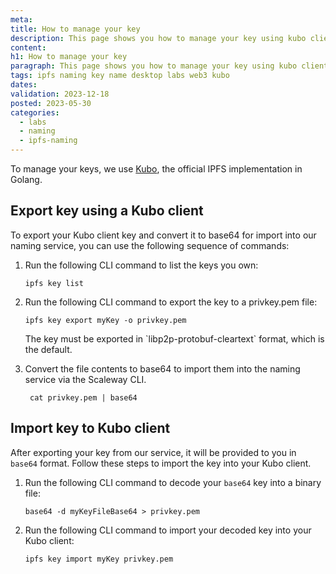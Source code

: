 ```yaml
---
meta:
title: How to manage your key
description: This page shows you how to manage your key using kubo client
content:
h1: How to manage your key
paragraph: This page shows you how to manage your key using kubo client
tags: ipfs naming key name desktop labs web3 kubo
dates:
validation: 2023-12-18
posted: 2023-05-30
categories:
  - labs
  - naming
  - ipfs-naming
---
```


To manage your keys, we use [Kubo](https://docs.ipfs.tech/install/command-line/), the official IPFS implementation in Golang.

## Export key using a Kubo client

To export your Kubo client key and convert it to base64 for import into our naming service, you can use the following sequence of commands:

1. Run the following CLI command to list the keys you own:
    ```
    ipfs key list
    ```
2. Run the following CLI command to export the key to a privkey.pem file:
    ```
    ipfs key export myKey -o privkey.pem
    ```

    <Message type="important">
        The key must be exported in `libp2p-protobuf-cleartext` format, which is the default.
    </Message>
3. Convert the file contents to base64 to import them into the naming service via the Scaleway CLI.
    ```
     cat privkey.pem | base64
    ```

## Import key to Kubo client

After exporting your key from our service, it will be provided to you in `base64` format. Follow these steps to import the key into your Kubo client.

1. Run the following CLI command to decode your `base64` key into a binary file:
    ```
    base64 -d myKeyFileBase64 > privkey.pem
    ```

2. Run the following CLI command to import your decoded key into your Kubo client:
    ```
    ipfs key import myKey privkey.pem
    ```